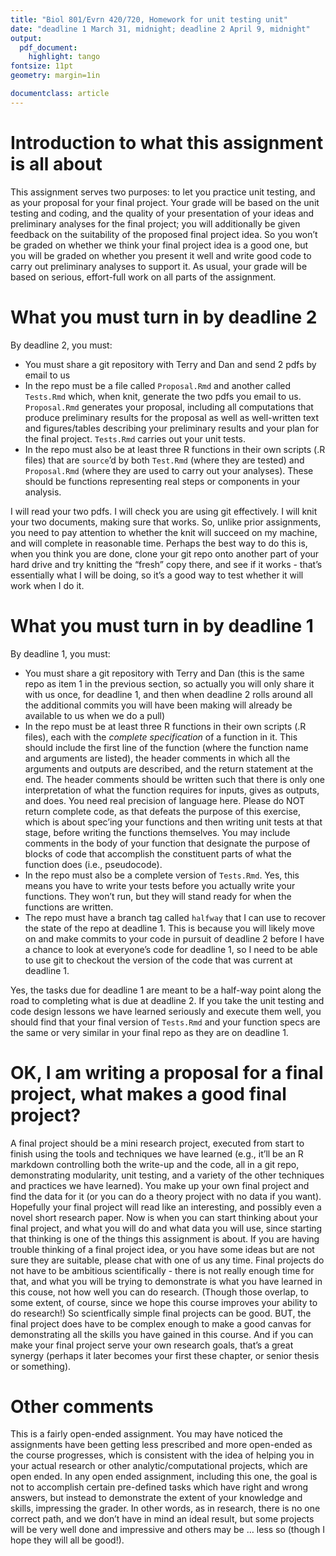 ```yaml
---
title: "Biol 801/Evrn 420/720, Homework for unit testing unit"
date: "deadline 1 March 31, midnight; deadline 2 April 9, midnight"
output: 
  pdf_document:
    highlight: tango
fontsize: 11pt
geometry: margin=1in

documentclass: article
---
```


# Introduction to what this assignment is all about

This assignment serves two purposes: to let you practice unit testing, and as your proposal for your final project. Your grade will be based on the unit testing and coding, and the quality of your presentation of your ideas and preliminary analyses for the final project; you will additionally be given feedback on the suitability of the proposed final project idea. So you won't be graded on whether we think your final project idea is a good one, but you will be graded on whether you present it well and write good code to carry out preliminary analyses to support it. As usual, your grade will be based on serious, effort-full work on all parts of the assignment.

# What you must turn in by deadline 2

By deadline 2, you must:  

- You must share a git repository with Terry and Dan and send 2 pdfs by email to us
- In the repo must be a file called `Proposal.Rmd` and another called `Tests.Rmd` which, when knit, generate the two pdfs you email to us. `Proposal.Rmd` generates your proposal, including all computations that produce preliminary results for the proposal as well as well-written text and figures/tables describing your preliminary results and your plan for the final project. `Tests.Rmd` carries out your unit tests.
- In the repo must also be at least three R functions in their own scripts (.R files) that are `source`'d by both `Test.Rmd` (where they are tested) and `Proposal.Rmd` (where they are used to carry out your analyses). These should be functions representing real steps or components in your analysis.

I will read your two pdfs. I will check you are using git effectively. I will knit your two documents, making sure that works. So, unlike prior assignments, you need to pay attention to whether the knit will succeed on my machine, and will complete in reasonable time. Perhaps the best way to do this is, when you think you are done, clone your git repo onto another part of your hard drive and try knitting the "fresh" copy there, and see if it works - that's essentially what I will be doing, so it's a good way to test whether it will work when I do it.  

# What you must turn in by deadline 1

By deadline 1, you must:

- You must share a git repository with Terry and Dan (this is the same repo as item 1 in the previous section, so actually you will only share it with us once, for deadline 1, and then when deadline 2 rolls around all the additional commits you will have been making will already be available to us when we do a pull)
- In the repo must be at least three R functions in their own scripts (.R files), each with the *complete specification* of a function in it. This should include the first line of the function (where the function name and arguments are listed), the header comments in which all the arguments and outputs are described, and the return statement at the end. The header comments should be written such that there is only one interpretation of what the function requires for inputs, gives as outputs, and does. You need real precision of language here. Please do NOT return complete code, as that defeats the purpose of this exercise, which is about spec'ing your functions and then writing unit tests at that stage, before writing the functions themselves. You may include comments in the body of your function that designate the purpose of blocks of code that accomplish the constituent parts of what the function does (i.e., pseudocode).
- In the repo must also be a complete version of `Tests.Rmd`. Yes, this means you have to write your tests before you actually write your functions. They won't run, but they will stand ready for when the functions are written.
- The repo must have a branch tag called `halfway` that I can use to recover the state of the repo at deadline 1. This is because you will likely move on and make commits to your code in pursuit of deadline 2 before I have a chance to look at everyone's code for deadline 1, so I need to be able to use git to checkout the version of the code that was current at deadline 1.

Yes, the tasks due for deadline 1 are meant to be a half-way point along the road to completing what is due at deadline 2. If you take the unit testing and code design lessons we have learned seriously and execute them well, you should find that your final version of `Tests.Rmd` and your function specs are the same or very similar in your final repo as they are on deadline 1.

# OK, I am writing a proposal for a final project, what makes a good final project?

A final project should be a mini research project, executed from start to finish using the tools and techniques we have learned (e.g., it'll be an R markdown controlling both the write-up and the code, all in a git repo, demonstrating modularity, unit testing, and a variety of the other techniques and practices we have learned). You make up your own final project and find the data for it (or you can do a theory project with no data if you want). Hopefully your final project will read like an interesting, and possibly even a novel short research paper. Now is when you can start thinking about your final project, and what you will do and what data you will use, since starting that thinking is one of the things this assignment is about. If you are having trouble thinking of a final project idea, or you have some ideas but are not sure they are suitable, please chat with one of us any time. Final projects do not have to be ambitious scientifically - there is not really enough time for that, and what you will be trying to demonstrate is what you have learned in this couse, not how well you can do research. (Though those overlap, to some extent, of course, since we hope this course improves your ability to do research!) So scientfically simple final projects can be good. BUT, the final project does have to be complex enough to make a good canvas for demonstrating all the skills you have gained in this course. And if you can make your final project serve your own research goals, that's a great synergy (perhaps it later becomes your first these chapter, or senior thesis or something). 

# Other comments

This is a fairly open-ended assignment. You may have noticed the assignments have been getting less prescribed and more open-ended as the course progresses, which is consistent with the idea of helping you in your actual research or other analytic/computational projects, which are open ended. In any open ended assignment, including this one, the goal is not to accomplish certain pre-defined tasks which have right and wrong answers, but instead to demonstrate the extent of your knowledge and skills, impressing the grader. In other words, as in research, there is no one correct path, and we don't have in mind an ideal result, but some projects will be very well done and impressive and others may be ... less so (though I hope they will all be good!).
